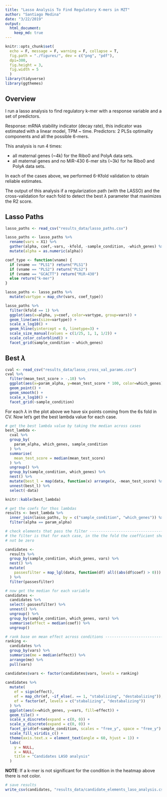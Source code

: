 ```yaml
---
title: "Lasso Analysis To Find Regulatory K-mers in MZT"
author: "Santiago Medina"
date: "3/22/2019"
output: 
  html_document:
    keep_md: true
---
```


```r
knitr::opts_chunk$set(
  echo = F, message = F, warning = F, collapse = T,
  fig.path = "./figures/", dev = c("png", "pdf"),
  dpi=300,
  fig.height = 3,
  fig.width = 5
  )
library(tidyverse)
library(ggthemes)
```

## Overview

I run a lasso analysis to find regulatory k-mer with a response variable and a set of predictors.

Response: mRNA stability indicator (decay rate), this indicator was estimated with a linear model, TPM  ~ time.
Predictors: 2 PLSs optimality components and all the possible 6-mers.

This analysis is run 4 times:

+ all maternal genes (~4k) for the Ribo0 and PolyA data sets.
+ all maternal genes and no MiR-430 6-mer sits (~3k) for he Ribo0 and PolyA data sets.

In each of the cases above, we performed 6-Kfold validation to obtain reliable estimates.

The output of this analysis if a regularization path (with the LASSO) and the cross-validation for each fold to detect the best $\lambda$ parameter that maximizes the R2 score.


## Lasso Paths

```r
lasso_paths <- read_csv("results_data/lasso_paths.csv")

lasso_paths <- lasso_paths %>% 
  rename(vars = X1) %>% 
  gather(alpha, coef,-vars, -kfold, -sample_condition, -which_genes) %>% 
  mutate(alpha = as.numeric(alpha))

coef_type <- function(vname) {
  if (vname == "PLS1") return("PLS1")
  if (vname == "PLS2") return("PLS2")
  if (vname == "GCACTT") return("MiR-430")
  else return("k-mer")
}

lasso_paths <- lasso_paths %>% 
  mutate(vartype = map_chr(vars, coef_type))

lasso_paths %>% 
  filter(kfold == 1) %>% 
  ggplot(aes(x=alpha, y=coef, color=vartype, group=vars)) +
  geom_line(aes(size=vartype)) +
  scale_x_log10() +
  geom_hline(yintercept = 0, linetype=3) +
  scale_size_manual(values = c(1/25, 1, 1, 1/2)) +
  scale_color_colorblind() +
  facet_grid(sample_condition ~ which_genes)

```

## Best $\lambda$

```r
cval <- read_csv("results_data/lasso_cross_val_params.csv")
cval %>% 
  filter(mean_test_score > -.10) %>% 
  ggplot(aes(x=param_alpha, y=mean_test_score * 100, color=which_genes)) +
  geom_point() +
  geom_smooth() +
  scale_x_log10() +
  facet_grid(~sample_condition)
```

For each $\lambda$ in the plot above we have six points coming from the 6s fold in CV.
Now let's get the best lambda value for each case.


```r
# get the best lambda value by taking the median across cases
best_lambda <- 
  cval %>% 
  group_by(
    param_alpha, which_genes, sample_condition
  ) %>% 
  summarise(
    mean_test_score = median(mean_test_score)
  ) %>% 
  ungroup() %>% 
  group_by(sample_condition, which_genes) %>% 
  nest() %>% 
  mutate(best_l = map(data, function(x) arrange(x, -mean_test_score) %>% slice(1:1))) %>% 
  unnest(best_l) %>% 
  select(-data)

knitr::kable(best_lambda)
```

```r
# get the coefs for thos lambdas
results <- best_lambda %>% 
  inner_join(lasso_paths, by = c("sample_condition", "which_genes")) %>% 
  filter(alpha == param_alpha)

# check elements that pass the filter -------------------------------------
# the filter is that for each case, in the the fold the coefficient should
# not be zero

candidates <- 
  results %>% 
  group_by(sample_condition, which_genes, vars) %>% 
  nest() %>% 
  mutate(
    passesfilter = map_lgl(data, function(df) all((abs(df$coef) > 0)))
  ) %>% 
  filter(passesfilter)

# now get the median for each variable
candidates <- 
  candidates %>% 
  select(-passesfilter) %>% 
  unnest() %>% 
  ungroup() %>% 
  group_by(sample_condition, which_genes, vars) %>% 
  summarise(effect = median(coef)) %>% 
  ungroup()

```

```r
# rank base on mean effect across conditions ------------------------------
ranking <- 
  candidates %>% 
  group_by(vars) %>% 
  summarise(me = median(effect)) %>% 
  arrange(me) %>% 
  pull(vars)

candidates$vars <- factor(candidates$vars, levels = ranking)
  
candidates %>% 
  mutate(
    ef = sign(effect),
    ef = map_chr(ef, ~if_else(. == 1, "stabalizing", "destabalizing")),
    ef = factor(ef, levels = c("stabalizing", "destabalizing"))
  ) %>% 
  ggplot(aes(x=which_genes, y=vars, fill=effect)) +
  geom_tile() +
  scale_x_discrete(expand = c(0, 0)) +
  scale_y_discrete(expand = c(0, 0)) +
  facet_grid(ef~sample_condition, scales = "free_y", space = "free_y") +
  scale_fill_viridis_c() +
  theme(axis.text.x = element_text(angle = 60, hjust = 1)) +
  labs(
    y = NULL,
    x = NULL,
    title = "Candidates LASO analysis"
  )
```

**NOTE**: If a k-mer is not significant for the condition in the heatmap above there is not color.

```r
# save results
write_csv(candidates, "results_data/candidate_elements_laso_analysis.csv")
```

